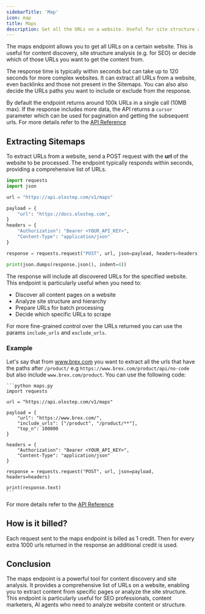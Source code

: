 ```yaml
---
sidebarTitle: 'Map'
icon: map
title: Maps
description: Get all the URLs on a website. Useful for site structure analysis or decide which url to scrape.
---
```

The maps endpoint allows you to get all URLs on a certain website. This is useful for content discovery, site structure analysis (e.g. for SEO) or decide which of those URLs you want to get the content from.

The response time is typically within seconds but can take up to 120 seconds for more complex websites. It can extract all URLs from a website, even backlinks and those not present in the Sitemaps. You can also also decide the URLs paths you want to include or exclude from the response.


By default the endpoint returns around 100k URLs in a single call (10MB max). If the response includes more data, the API returns a `cursor` parameter which can be used for pagination and getting the subsequent urls. For more details refer to the [API Reference](https://docs.olostep.com/api-reference/maps/create#body-cursor)

## Extracting Sitemaps

To extract URLs from a website, send a POST request with the **url** of the website to be processed. The endpoint typically responds within seconds, providing a comprehensive list of URLs.

<CodeGroup>

```python maps.py
import requests
import json

url = "https://api.olostep.com/v1/maps"

payload = {
    "url": "https://docs.olostep.com",
}
headers = {
    "Authorization": "Bearer <YOUR_API_KEY>",
    "Content-Type": "application/json"
}

response = requests.request("POST", url, json=payload, headers=headers)

print(json.dumps(response.json(), indent=4))
```

</CodeGroup>

The response will include all discovered URLs for the specified website. This endpoint is particularly useful when you need to:
- Discover all content pages on a website
- Analyze site structure and hierarchy
- Prepare URLs for batch processing
- Decide which specific URLs to scrape

For more fine-grained control over the URLs returned you can use the params `include_urls` and  `exclude_urls`.

### Example

Let's say that from www.brex.com you want to extract all the urls that have the paths after `/product/` e.g `https://www.brex.com/product/api/no-code` but also include `www.brex.com/product`.
You can use the following code:

<CodeGroup>

    ```python maps.py
    import requests

    url = "https://api.olostep.com/v1/maps"

    payload = {
        "url": "https://www.brex.com/",
        "include_urls": ["/product", "/product/**"],
        "top_n": 100000
    }

    headers = {
        "Authorization": "Bearer <YOUR_API_KEY>",
        "Content-Type": "application/json"
    }

    response = requests.request("POST", url, json=payload, headers=headers)

    print(response.text)
    ```

</CodeGroup>

For more details refer to the [API Reference](https://docs.olostep.com/api-reference/maps)

## How is it billed?
Each request sent to the maps endpoint is billed as 1 credit. Then for every extra 1000 urls returned in the response an additional credit is used.

## Conclusion

The maps endpoint is a powerful tool for content discovery and site analysis. It provides a comprehensive list of URLs on a website, enabling you to extract content from specific pages or analyze the site structure. This endpoint is particularly useful for SEO professionals, content marketers, AI agents who need to analyze website content or structure.
